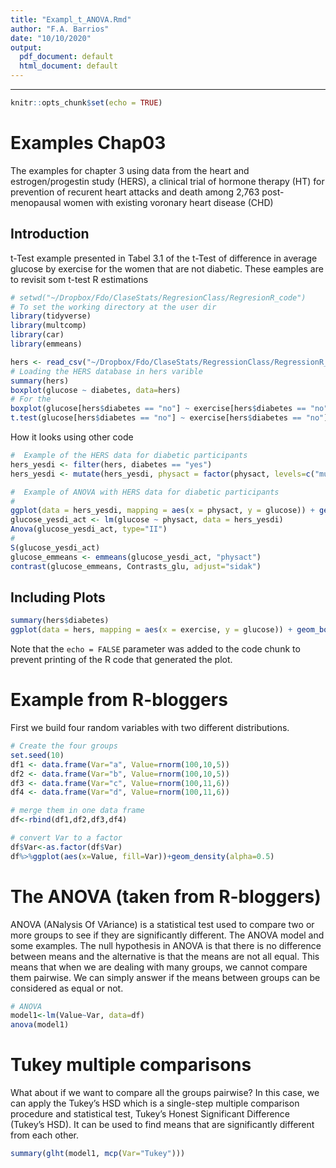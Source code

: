 ```yaml
---
title: "Exampl_t_ANOVA.Rmd"
author: "F.A. Barrios"
date: "10/10/2020"
output:
  pdf_document: default
  html_document: default
---
```


---

```r
knitr::opts_chunk$set(echo = TRUE)
```

# Examples Chap03 

The examples for chapter 3 using data from the heart and estrogen/progestin study (HERS), a clinical trial of hormone therapy (HT) for prevention of recurent heart attacks and death among 2,763 post-menopausal women with existing voronary heart disease (CHD)

## Introduction
t-Test example presented in Tabel 3.1 of the t-Test of difference in average glucose by exercise for the women that are not diabetic. These eamples are to revisit som t-test R estimations 

```r
# setwd("~/Dropbox/Fdo/ClaseStats/RegresionClass/RegresionR_code")
# To set the working directory at the user dir
library(tidyverse)
library(multcomp)
library(car)
library(emmeans)

hers <- read_csv("~/Dropbox/Fdo/ClaseStats/RegressionClass/RegressionR_code/DataRegressBook/Chap3/hersdata.csv")
# Loading the HERS database in hers varible
summary(hers)
boxplot(glucose ~ diabetes, data=hers)
# For the 
boxplot(glucose[hers$diabetes == "no"] ~ exercise[hers$diabetes == "no"], alternative="two.sided", data=hers)
t.test(glucose[hers$diabetes == "no"] ~ exercise[hers$diabetes == "no"], data=hers, alternative="two.sided", mu=0, paired=FALSE, var.equal=TRUE)
```

How it looks using other code
```r
#  Example of the HERS data for diabetic participants
hers_yesdi <- filter(hers, diabetes == "yes")
hers_yesdi <- mutate(hers_yesdi, physact = factor(physact, levels=c("much less active","somewhat less active","about as active","somewhat more active","much more active")))

#  Example of ANOVA with HERS data for diabetic participants
#
ggplot(data = hers_yesdi, mapping = aes(x = physact, y = glucose)) + geom_boxplot(na.rm = TRUE)
glucose_yesdi_act <- lm(glucose ~ physact, data = hers_yesdi)
Anova(glucose_yesdi_act, type="II")
#
S(glucose_yesdi_act)
glucose_emmeans <- emmeans(glucose_yesdi_act, "physact")
contrast(glucose_emmeans, Contrasts_glu, adjust="sidak")
```

## Including Plots

```r
summary(hers$diabetes)
ggplot(data = hers, mapping = aes(x = exercise, y = glucose)) + geom_boxplot() + facet_grid( . ~ diabetes)
```

Note that the `echo = FALSE` parameter was added to the code chunk to prevent printing of the R code that generated the plot.

# Example from R-bloggers
First we build four random variables with two different distributions.

```r
# Create the four groups
set.seed(10) 
df1 <- data.frame(Var="a", Value=rnorm(100,10,5))
df2 <- data.frame(Var="b", Value=rnorm(100,10,5))
df3 <- data.frame(Var="c", Value=rnorm(100,11,6))
df4 <- data.frame(Var="d", Value=rnorm(100,11,6))

# merge them in one data frame
df<-rbind(df1,df2,df3,df4)

# convert Var to a factor
df$Var<-as.factor(df$Var)
df%>%ggplot(aes(x=Value, fill=Var))+geom_density(alpha=0.5)
```
# The ANOVA (taken from R-bloggers)
ANOVA (ANalysis Of VAriance) is a statistical test used to compare two or more groups to see if they are significantly different. The ANOVA model and some examples. The null hypothesis in ANOVA is that there is no difference between means and the alternative is that the means are not all equal. This means that when we are dealing with many groups, we cannot compare them pairwise. We can simply answer if the means between groups can be considered as equal or not.

```r
# ANOVA
model1<-lm(Value~Var, data=df)
anova(model1)
```

# Tukey multiple comparisons
What about if we want to compare all the groups pairwise? In this case, we can apply the Tukey’s HSD which is a single-step multiple comparison procedure and statistical test, Tukey's Honest Significant Difference (Tukey's HSD). It can be used to find means that are significantly different from each other.

```r
summary(glht(model1, mcp(Var="Tukey")))
```
